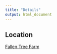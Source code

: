 ```yaml
---
title: "Details"
output: html_document
---
```


## Location

[Fallen Tree Farm](http://www.fallentreefarm.com/)
